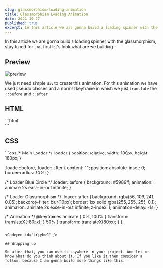 ```yaml
---
slug: glassmorphism-loading-animation
title: Glassmorphism Loading Animation
date: 2021-10-27
published: true
excerpt: In this article we are gonna build a loading spinner with the glassmorphism UI.
---
```


In this article we are gonna build a loading spinner with the glassmorphism, stay tuned for that first let's look what are we building -

## Preview
![preview](https://i.imgur.com/3qp2yPz.gif)

We just need simple `div` to create this animation. For this animation we have used pseudo classes and a normal keyframe in which we just `translate` the `::before` and `::after`

## HTML

<CodeTitle lang="html" title="index.html" />
```html
<div class="loader"></div>
```

## CSS

<CodeTitle lang="css" title="styles.css" />
```css
/* Main Loader */
.loader {
  position: relative;
  width: 180px;
  height: 180px;
}

.loader::before,
.loader::after {
  content: "";
  position: absolute;
  inset: 0;
  border-radius: 50%;
}

/* Loader Blue Circle */
.loader::before {
  background: #5989ff;
  animation: animate 2s ease-in-out infinite;
}

/* Loader Glassmorphism */
.loader::after {
  background: rgba(56, 109, 241, 0.05);
  backdrop-filter: blur(10px);
  border: 1px solid rgba(255, 255, 255, 0.1);
  animation: animate 2s ease-in-out infinite;
  z-index: 1;
  animation-delay: -1s;
}

/* Animation */
@keyframes animate {
  0%,
  100% {
    transform: translateX(-80px);
  }
  50% {
    transform: translateX(80px);
  }
}
```

<Codepen id="LYjybwJ" />

## Wrapping up

So after that, you can use it anywhere in your project. And let me know what do you think about it. If you like it then consider a follow, because I am gonna build more things like this.
